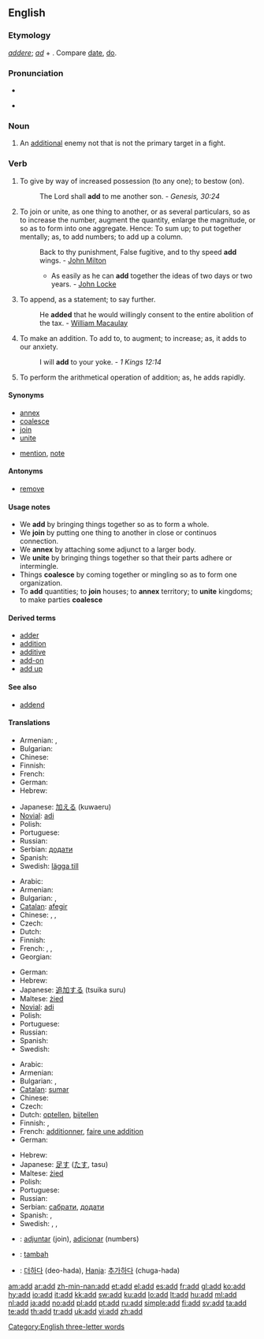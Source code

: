 {{also|ADD}}
==English==

===Etymology===
{{etyl|la}} ''[[addere]]''; ''[[ad]]'' + {{term|dare||to give, put}}. Compare [[date]], [[do]].

===Pronunciation===
* {{IPA|/æd/}}
* {{audio|en-us-add.ogg|Audio (US)}}
*: {{rhymes|æd}}

===Noun===
{{en-noun}}

# {{context|computer and video games}} An [[additional]] enemy not that is not the primary target in a fight.

===Verb===
{{en-verb}}

# {{transitive}} To give by way of increased possession (to any one); to bestow (on).
#: The Lord shall '''add''' to me another son. - ''Genesis, 30:24''
# {{transitive}} To join or unite, as one thing to another, or as several particulars, so as to increase the number, augment the quantity, enlarge the magnitude, or so as to form into one aggregate. Hence: To sum up; to put together mentally; as, to add numbers; to add up a column.
#: Back to thy punishment, False fugitive, and to thy speed '''add''' wings. - [[w:John Milton|John Milton]]
#:* As easily as he can '''add''' together the ideas of two days or two years. - [[w:John Locke|John Locke]]
# {{transitive}} To append, as a statement; to say further.
#: He '''added''' that he would willingly consent to the entire abolition of the tax. - [[w:William Macaulay|William Macaulay]]
# {{intransitive}} To make an addition.  To add to, to augment; to increase; as, it adds to our anxiety.
#: I will '''add''' to your yoke. - ''1 Kings 12:14''
# {{intransitive}} {{math}} To perform the arithmetical operation of addition; as, he adds rapidly.

====Synonyms====
* [[annex]]
* [[coalesce]]
* [[join]]
* [[unite]]
* {{sense|To append, as a statement; to say further}} [[mention]], [[note]]

====Antonyms====
* [[remove]]

====Usage notes====
* We '''add''' by bringing things together so as to form a whole.
* We '''join''' by putting one thing to another in close or continuos connection.
* We '''annex''' by attaching some adjunct to a larger body.
* We '''unite''' by bringing things together so that their parts adhere or intermingle.
* Things '''coalesce''' by coming together or mingling so as to form one organization.
* To '''add''' quantities; to '''join''' houses; to '''annex''' territory; to '''unite''' kingdoms; to make parties '''coalesce'''

====Derived terms====
* [[adder#Noun 2|adder]]
* [[addition]]
* [[additive]]
* [[add-on]]
* [[add up]]

====See also====
* [[addend]]

====Translations====
{{trans-top|to append, as a statement}}
* Armenian: {{t-|hy|հավելել|tr=havelel|sc=Armn|xs=Armenian}}, {{t-|hy|ավելացնել|tr=avelac’nel|sc=Armn|xs=Armenian}}
* Bulgarian: {{t|bg|добавям|sc=Cyrl}}
* Chinese: {{zh-zh-p|加|jiā}}
* Finnish: {{t+|fi|lisätä}}
* French: {{t+|fr|ajouter}}
* German: {{t+|de|addieren}}
* Hebrew: {{he-translation|הוסיף|hosíf}}
{{trans-mid}}
* Japanese: [[加える]] (kuwaeru)
* [[Novial]]: [[adi]]
* Polish: {{t+|pl|dodać}}
* Portuguese: {{t+|pt|acrescentar}}
* Russian: {{t+|ru|добавить|tr=dobávit'|sc=Cyrl}}
* Serbian: [[додати]]
* Spanish: {{t+|es|añadir}}
* Swedish: [[lägga till]]
{{trans-bottom}}

{{trans-top|to make an addition}}
* Arabic: {{t+|ar|إضافة|tr=iḍāfa|sc=Arab}}
* Armenian: {{t-|hy|ավելացնել|tr=avelac’nel|sc=Armn|xs=Armenian}}
* Bulgarian: {{t|bg|прибавям|sc=Cyrl}},  {{t|bg|разширявам|sc=Cyrl}}
* [[Catalan]]: [[afegir]]
* Chinese: {{zh-zh-p|加|jiā}}, {{zh-zh-p|添|tiān}}, {{zh-zh-p|添加|tiānjiā}}
* Czech: {{t-|cs|přidat}}
* Dutch: {{t+|nl|toevoegen}}
* Finnish: {{t+|fi|lisätä}}
* French: {{t+|fr|additionner}}, {{t+|fr|ajouter}}, {{t+|fr|sommer}}
* Georgian: {{t|ka|დამატება|tr=damateba|sc=Geor|xs=Georgian}}
{{trans-mid}}
* German: {{t+|de|hinzufügen}}
* Hebrew: {{he-translation|הוסיף|hosíf}}
* Japanese: [[追加する]] (tsuika suru)
* Maltese: [[żied]]
* [[Novial]]: [[adi]]
* Polish: {{t+|pl|dodawać}}
* Portuguese: {{t+|pt|adicionar}}
* Russian: {{t+|ru|добавить|tr=dobávit'|sc=Cyrl}}
* Spanish: {{t+|es|añadir}}
* Swedish: {{t+|sv|addera}}
{{trans-bottom}}

{{trans-top|to perform the arithmetical operation of addition}}
* Arabic: {{t+|ar|جمع|tr=jámaʻa|sc=Arab}}
* Armenian: {{t-|hy|գումարել|tr=gumarel|sc=Armn|xs=Armenian}}
* Bulgarian: {{t|bg|прибавям|sc=Cyrl}},  {{t|bg|сумирам|sc=Cyrl}}
* [[Catalan]]: [[sumar]]
* Chinese: {{zh-zh-p|加|jiā}}
* Czech: {{t-|cs|sečíst}}
* Dutch: [[optellen]], [[bijtellen]]
* Finnish: {{t-|fi|laskea yhteen}}, {{t-|fi|summata}}
* French: [[additionner]], [[faire une addition]]
* German: {{t+|de|addieren}}
{{trans-mid}}
* Hebrew: {{he-translation|חיבר|khibér}}
* Japanese: [[足す]] ([[たす]], tasu)
* Maltese: [[żied]]
* Polish: {{t+|pl|dodać}}
* Portuguese: {{t+|pt|somar}}
* Russian: {{t+|ru|прибавить|tr=pribávit'|sc=Cyrl}}
* Serbian: [[сабрати]], [[додати]]
* Spanish: {{t-|es|adicionar}}, {{t+|es|sumar}}
* Swedish: {{t+|sv|addera}}, {{t+|sv|summera}}, {{t+|sv|lägga ihop}}
{{trans-bottom}}

{{checktrans-top}}
* {{ttbc|Ido}}: [[adjuntar]] (join), [[adicionar]] (numbers)
* {{ttbc|Indonesian}}: [[tambah]]
* {{ttbc|Korean}}: [[더하다]] (deo-hada), [[Hanja]]: [[추가하다]] (chuga-hada)
{{trans-bottom}}

{{anagrams:en/add}}
[[Category:English three-letter words]]
[[am:add]]
[[ar:add]]
[[zh-min-nan:add]]
[[et:add]]
[[el:add]]
[[es:add]]
[[fr:add]]
[[gl:add]]
[[ko:add]]
[[hy:add]]
[[io:add]]
[[it:add]]
[[kk:add]]
[[sw:add]]
[[ku:add]]
[[lo:add]]
[[lt:add]]
[[hu:add]]
[[ml:add]]
[[nl:add]]
[[ja:add]]
[[no:add]]
[[pl:add]]
[[pt:add]]
[[ru:add]]
[[simple:add]]
[[fi:add]]
[[sv:add]]
[[ta:add]]
[[te:add]]
[[th:add]]
[[tr:add]]
[[uk:add]]
[[vi:add]]
[[zh:add]]